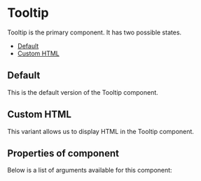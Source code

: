 
<Meta of={TooltipStories} />

# Tooltip

Tooltip is the primary component. It has two possible states.

- [Default](#default)
- [Custom HTML](#customhtml)

<a id="default" />

## Default

This is the default version of the Tooltip component.

<Canvas of={TooltipStories.Default} />

<a id="customhtml" />

## Custom HTML

This variant allows us to display HTML in the Tooltip component.

<Canvas of={TooltipStories.CustomHTML} />

## Properties of component

Below is a list of arguments available for this component:

<ArgTypes of={TooltipStories} />

